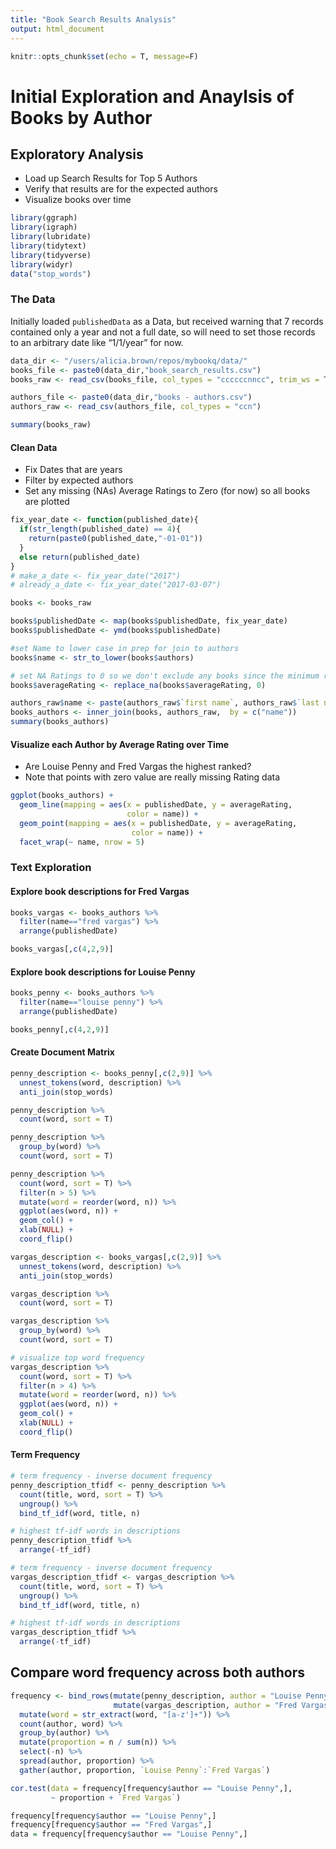 ```yaml
---
title: "Book Search Results Analysis"
output: html_document
---
```


```r
knitr::opts_chunk$set(echo = T, message=F)
```

# Initial Exploration and Anaylsis of Books by Author

## Exploratory Analysis
* Load up Search Results for Top 5 Authors
* Verify that results are for the expected authors
* Visualize books over time

```r
library(ggraph)
library(igraph)
library(lubridate)
library(tidytext)
library(tidyverse)
library(widyr)
data("stop_words")
```

### The Data
Initially loaded `publishedData` as a Data, but received warning that 7 records contained only a year and not a full date, so will need to set those records to an arbitrary date like "1/1/year" for now.

```r
data_dir <- "/users/alicia.brown/repos/mybookq/data/"
books_file <- paste0(data_dir,"book_search_results.csv")
books_raw <- read_csv(books_file, col_types = "ccccccnncc", trim_ws = T)

authors_file <- paste0(data_dir,"books - authors.csv")
authors_raw <- read_csv(authors_file, col_types = "ccn")

summary(books_raw)
```

#### Clean Data
* Fix Dates that are years
* Filter by expected authors
* Set any missing (NAs) Average Ratings to Zero (for now) so all books are plotted
```r
fix_year_date <- function(published_date){
  if(str_length(published_date) == 4){
    return(paste0(published_date,"-01-01"))
  }
  else return(published_date)
}
# make_a_date <- fix_year_date("2017")
# already_a_date <- fix_year_date("2017-03-07")

books <- books_raw

books$publishedDate <- map(books$publishedDate, fix_year_date)
books$publishedDate <- ymd(books$publishedDate)

#set Name to lower case in prep for join to authors
books$name <- str_to_lower(books$authors)

# set NA Ratings to 0 so we don't exclude any books since the minimum ranking = 2.5
books$averageRating <- replace_na(books$averageRating, 0)

authors_raw$name <- paste(authors_raw$`first name`, authors_raw$`last name`)
books_authors <- inner_join(books, authors_raw,  by = c("name"))
summary(books_authors)
```
#### Visualize each Author by Average Rating over Time
* Are Louise Penny and Fred Vargas the highest ranked?
* Note that points with zero value are really missing Rating data
```r
ggplot(books_authors) +
  geom_line(mapping = aes(x = publishedDate, y = averageRating,
                          color = name)) +
  geom_point(mapping = aes(x = publishedDate, y = averageRating,
                           color = name)) +
  facet_wrap(~ name, nrow = 5)
```

### Text Exploration

#### Explore book descriptions for Fred Vargas
```r
books_vargas <- books_authors %>%
  filter(name=="fred vargas") %>%
  arrange(publishedDate)

books_vargas[,c(4,2,9)]
```

#### Explore book descriptions for Louise Penny
```r
books_penny <- books_authors %>%
  filter(name=="louise penny") %>%
  arrange(publishedDate)

books_penny[,c(4,2,9)]
```

#### Create Document Matrix
```r
penny_description <- books_penny[,c(2,9)] %>%
  unnest_tokens(word, description) %>%
  anti_join(stop_words)

penny_description %>%
  count(word, sort = T)

penny_description %>%
  group_by(word) %>%
  count(word, sort = T)

penny_description %>%
  count(word, sort = T) %>%
  filter(n > 5) %>%
  mutate(word = reorder(word, n)) %>%
  ggplot(aes(word, n)) + 
  geom_col() +
  xlab(NULL) +
  coord_flip()
```

```r

vargas_description <- books_vargas[,c(2,9)] %>%
  unnest_tokens(word, description) %>%
  anti_join(stop_words)

vargas_description %>%
  count(word, sort = T)

vargas_description %>%
  group_by(word) %>%
  count(word, sort = T)

# visualize top word frequency
vargas_description %>%
  count(word, sort = T) %>%
  filter(n > 4) %>%
  mutate(word = reorder(word, n)) %>%
  ggplot(aes(word, n)) +
  geom_col() +
  xlab(NULL) + 
  coord_flip()
```

#### Term Frequency


```r
# term frequency - inverse document frequency
penny_description_tfidf <- penny_description %>%
  count(title, word, sort = T) %>%
  ungroup() %>%
  bind_tf_idf(word, title, n)

# highest tf-idf words in descriptions
penny_description_tfidf %>%
  arrange(-tf_idf)
```

```r
# term frequency - inverse document frequency
vargas_description_tfidf <- vargas_description %>%
  count(title, word, sort = T) %>%
  ungroup() %>%
  bind_tf_idf(word, title, n)

# highest tf-idf words in descriptions
vargas_description_tfidf %>%
  arrange(-tf_idf)
```

## Compare word frequency across both authors
```r
frequency <- bind_rows(mutate(penny_description, author = "Louise Penny"),
                       mutate(vargas_description, author = "Fred Vargas")) %>%
  mutate(word = str_extract(word, "[a-z']+")) %>%
  count(author, word) %>%
  group_by(author) %>%
  mutate(proportion = n / sum(n)) %>%
  select(-n) %>%
  spread(author, proportion) %>% 
  gather(author, proportion, `Louise Penny`:`Fred Vargas`)

cor.test(data = frequency[frequency$author == "Louise Penny",],
         ~ proportion + `Fred Vargas`)

frequency[frequency$author == "Louise Penny",]
frequency[frequency$author == "Fred Vargas",]
data = frequency[frequency$author == "Louise Penny",]

```
